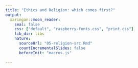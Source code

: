 ```yaml
---
title: "Ethics and Religion: which comes first?"
output:
  xaringan::moon_reader:
    seal: false
    css: ["default", "raspberry-fonts.css", "print.css"]
    lib_dir: libs
    nature:
      sourceUrl: "05-religion-src.Rmd"
      countIncrementalSlides: false
      beforeInit: "macros.js"
      
---
```

